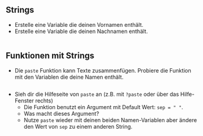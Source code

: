 ## Strings


- Erstelle eine Variable die deinen Vornamen enthält.
- Erstelle eine Variable die deinen Nachnamen enthält.

```r


```


## Funktionen mit Strings

- Die `paste` Funktion kann Texte zusammenfügen. Probiere die Funktion mit den Variablen die deine Namen enthält.


```r

```


- Sieh dir die Hilfeseite von `paste` an (z.B. mit `?paste` oder über das Hilfe-Fenster rechts)
    - Die Funktion benutzt ein Argument mit Default Wert: `sep = " "`.
    - Was macht dieses Argument?
    - Nutze `paste` wieder mit deinen beiden Namen-Variablen aber ändere den Wert von `sep` zu einem anderen String.

```r

```